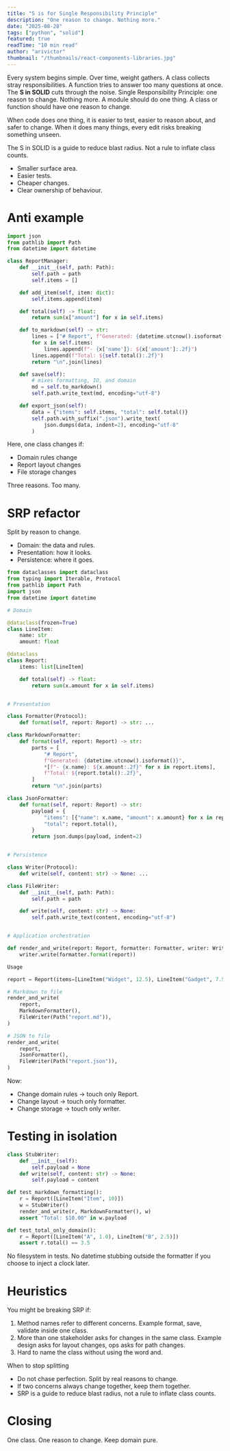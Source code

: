 ```yaml
---
title: "S is for Single Responsibility Principle"
description: "One reason to change. Nothing more."
date: "2025-08-28"
tags: ["python", "solid"]
featured: true
readTime: "10 min read"
author: "arivictor"
thumbnail: "/thumbnails/react-components-libraries.jpg"
---
```


Every system begins simple. Over time, weight gathers. A class collects stray responsibilities. A function tries to answer too many questions at once. The **S in SOLID** cuts through the noise. Single Responsibility Principle: one reason to change. Nothing more. A module should do one thing. A class or function should have one reason to change.

When code does one thing, it is easier to test, easier to reason about, and safer to change. When it does many things, every edit risks breaking something unseen.

The S in SOLID is a guide to reduce blast radius. Not a rule to inflate class counts.

* Smaller surface area.
* Easier tests.
* Cheaper changes.
* Clear ownership of behaviour.

# Anti example

```python
import json
from pathlib import Path
from datetime import datetime

class ReportManager:
    def __init__(self, path: Path):
        self.path = path
        self.items = []

    def add_item(self, item: dict):
        self.items.append(item)

    def total(self) -> float:
        return sum(x["amount"] for x in self.items)

    def to_markdown(self) -> str:
        lines = ["# Report", f"Generated: {datetime.utcnow().isoformat()}"]
        for x in self.items:
            lines.append(f"- {x['name']}: ${x['amount']:.2f}")
        lines.append(f"Total: ${self.total():.2f}")
        return "\n".join(lines)

    def save(self):
        # mixes formatting, IO, and domain
        md = self.to_markdown()
        self.path.write_text(md, encoding="utf-8")

    def export_json(self):
        data = {"items": self.items, "total": self.total()}
        self.path.with_suffix(".json").write_text(
            json.dumps(data, indent=2), encoding="utf-8"
        )
```

Here, one class changes if:

* Domain rules change
* Report layout changes
* File storage changes

Three reasons. Too many.

# SRP refactor

Split by reason to change.

* Domain: the data and rules.
* Presentation: how it looks.
* Persistence: where it goes.

```python
from dataclasses import dataclass
from typing import Iterable, Protocol
from pathlib import Path
import json
from datetime import datetime

# Domain

@dataclass(frozen=True)
class LineItem:
    name: str
    amount: float

@dataclass
class Report:
    items: list[LineItem]

    def total(self) -> float:
        return sum(x.amount for x in self.items)


# Presentation

class Formatter(Protocol):
    def format(self, report: Report) -> str: ...

class MarkdownFormatter:
    def format(self, report: Report) -> str:
        parts = [
            "# Report",
            f"Generated: {datetime.utcnow().isoformat()}",
            *[f"- {x.name}: ${x.amount:.2f}" for x in report.items],
            f"Total: ${report.total():.2f}",
        ]
        return "\n".join(parts)

class JsonFormatter:
    def format(self, report: Report) -> str:
        payload = {
            "items": [{"name": x.name, "amount": x.amount} for x in report.items],
            "total": report.total(),
        }
        return json.dumps(payload, indent=2)


# Persistence

class Writer(Protocol):
    def write(self, content: str) -> None: ...

class FileWriter:
    def __init__(self, path: Path):
        self.path = path

    def write(self, content: str) -> None:
        self.path.write_text(content, encoding="utf-8")


# Application orchestration

def render_and_write(report: Report, formatter: Formatter, writer: Writer) -> None:
    writer.write(formatter.format(report))

Usage

report = Report(items=[LineItem("Widget", 12.5), LineItem("Gadget", 7.5)])

# Markdown to file
render_and_write(
    report,
    MarkdownFormatter(),
    FileWriter(Path("report.md")),
)

# JSON to file
render_and_write(
    report,
    JsonFormatter(),
    FileWriter(Path("report.json")),
)
```

Now:

* Change domain rules → touch only Report.
* Change layout → touch only formatter.
* Change storage → touch only writer.

# Testing in isolation

```python
class StubWriter:
    def __init__(self):
        self.payload = None
    def write(self, content: str) -> None:
        self.payload = content

def test_markdown_formatting():
    r = Report([LineItem("Item", 10)])
    w = StubWriter()
    render_and_write(r, MarkdownFormatter(), w)
    assert "Total: $10.00" in w.payload

def test_total_only_domain():
    r = Report([LineItem("A", 1.0), LineItem("B", 2.5)])
    assert r.total() == 3.5
```

No filesystem in tests. No datetime stubbing outside the formatter if you choose to inject a clock later.

# Heuristics

You might be breaking SRP if:

1. Method names refer to different concerns. Example format, save, validate inside one class.
2. More than one stakeholder asks for changes in the same class. Example design asks for layout changes, ops asks for path changes.
3. Hard to name the class without using the word and.

When to stop splitting

* Do not chase perfection. Split by real reasons to change.
* If two concerns always change together, keep them together.
* SRP is a guide to reduce blast radius, not a rule to inflate class counts.

# Closing

One class. One reason to change.
Keep domain pure.